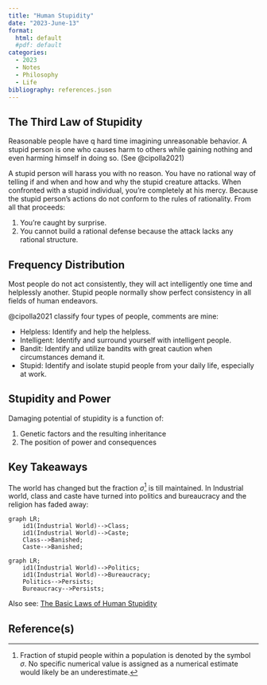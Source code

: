 ```yaml
---
title: "Human Stupidity"
date: "2023-June-13"
format: 
  html: default
  #pdf: default
categories:
  - 2023
  - Notes
  - Philosophy
  - Life
bibliography: references.json
---
```


## The Third Law of Stupidity

Reasonable people have q hard time imagining unreasonable behavior. A stupid person is one who causes harm to others while gaining nothing and even harming himself in doing so. (See @cipolla2021)

A stupid person will harass you with no reason. You have no rational way of telling if and when and how and why the stupid creature attacks. When confronted with a stupid individual, you're completely at his mercy. Because the stupid person's actions do not conform to the rules of rationality. From all that proceeds:

1.  You're caught by surprise.
2.  You cannot build a rational defense because the attack lacks any rational structure.

## Frequency Distribution

Most people do not act consistently, they will act intelligently one time and helplessly another. Stupid people normally show perfect consistency in all fields of human endeavors.

@cipolla2021 classify four types of people, comments are mine:

-   Helpless: Identify and help the helpless.
-   Intelligent: Identify and surround yourself with intelligent people.
-   Bandit: Identify and utilize bandits with great caution when circumstances demand it.
-   Stupid: Identify and isolate stupid people from your daily life, especially at work.

## Stupidity and Power

Damaging potential of stupidity is a function of:

1.  Genetic factors and the resulting inheritance
2.  The position of power and consequences

## Key Takeaways

The world has changed but the fraction $\sigma$[^1] is till maintained. In Industrial world, class and caste have turned into politics and bureaucracy and the religion has faded away:

[^1]: Fraction of stupid people within a population is denoted by the symbol $\sigma$. No specific numerical value is assigned as a numerical estimate would likely be an underestimate.

```mermaid
graph LR;
    id1(Industrial World)-->Class;
    id1(Industrial World)-->Caste;
    Class-->Banished;
    Caste-->Banished;
```

```mermaid
graph LR;
    id1(Industrial World)-->Politics;
    id1(Industrial World)-->Bureaucracy;
    Politics-->Persists;
    Bureaucracy-->Persists;
```

Also see: [The Basic Laws of Human Stupidity](https://serhatbe.github.io/continuum/posts/2023-June-11/)

## Reference(s)
